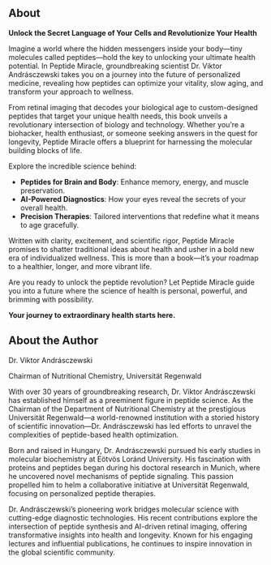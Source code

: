 
## About

**Unlock the Secret Language of Your Cells and Revolutionize Your Health**

Imagine a world where the hidden messengers inside your body—tiny molecules called peptides—hold the key to unlocking your ultimate health potential. In Peptide Miracle, groundbreaking scientist Dr. Viktor Andrásczewski takes you on a journey into the future of personalized medicine, revealing how peptides can optimize your vitality, slow aging, and transform your approach to wellness.

From retinal imaging that decodes your biological age to custom-designed peptides that target your unique health needs, this book unveils a revolutionary intersection of biology and technology. Whether you’re a biohacker, health enthusiast, or someone seeking answers in the quest for longevity, Peptide Miracle offers a blueprint for harnessing the molecular building blocks of life.

Explore the incredible science behind:

- **Peptides for Brain and Body**: Enhance memory, energy, and muscle preservation.
- **AI-Powered Diagnostics**: How your eyes reveal the secrets of your overall health.
- **Precision Therapies**: Tailored interventions that redefine what it means to age gracefully.

Written with clarity, excitement, and scientific rigor, Peptide Miracle promises to shatter traditional ideas about health and usher in a bold new era of individualized wellness. This is more than a book—it’s your roadmap to a healthier, longer, and more vibrant life.

Are you ready to unlock the peptide revolution? Let Peptide Miracle guide you into a future where the science of health is personal, powerful, and brimming with possibility.

**Your journey to extraordinary health starts here.**

## About the Author

Dr. Viktor Andrásczewski

Chairman of Nutritional Chemistry, Universität Regenwald

With over 30 years of groundbreaking research, Dr. Viktor Andrásczewski has established himself as a preeminent figure in peptide science. As the Chairman of the Department of Nutritional Chemistry at the prestigious Universität Regenwald—a world-renowned institution with a storied history of scientific innovation—Dr. Andrásczewski has led efforts to unravel the complexities of peptide-based health optimization.

Born and raised in Hungary, Dr. Andrásczewski pursued his early studies in molecular biochemistry at Eötvös Loránd University. His fascination with proteins and peptides began during his doctoral research in Munich, where he uncovered novel mechanisms of peptide signaling. This passion propelled him to helm a collaborative initiative at Universität Regenwald, focusing on personalized peptide therapies.

Dr. Andrásczewski’s pioneering work bridges molecular science with cutting-edge diagnostic technologies. His recent contributions explore the intersection of peptide synthesis and AI-driven retinal imaging, offering transformative insights into health and longevity. Known for his engaging lectures and influential publications, he continues to inspire innovation in the global scientific community.